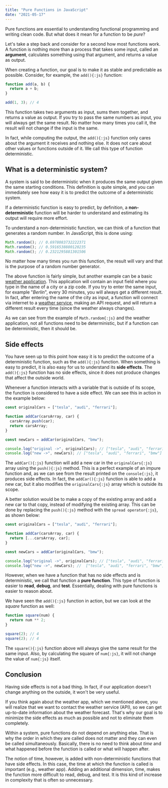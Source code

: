 ```yaml
---
title: "Pure Functions in JavaScript"
date: "2021-05-17"
---
```


Pure functions are essential to understanding functional programming and writing clean code.
But what does it mean for a function to be _pure_?

Let's take a step back and consider for a second how most functions work.
A function is nothing more than a process that takes some input, called an **argument**, calculates something using that argument, and returns a value as output.

When creating a function, our goal is to make it as stable and predictable as possible.
Consider, for example, the `add(){:js}` function:

```js title="Console"
function add(a, b) {
  return a + b;
}

add(1, 3); // 4
```

This function takes two arguments as input, sums them together, and returns a value as output.
If you try to pass the same numbers as input, you will always get the same result. No matter how many times you call it, the result will not change if the input is the same.

In fact, while computing the output, the `add(){:js}` function only cares about the argument it receives and nothing else. It does not care about other values or functions outside of it. We call this type of function deterministic.

## What is a deterministic system?

A system is said to be deterministic when it produces the same output given the same starting conditions.
This definition is quite simple, and you can immediately see how easy it is to predict the outcome of a deterministic system.

If a deterministic function is easy to predict, by definition, a **non-deterministic** function will be harder to understand and estimating its output will require more effort.

To understand a non-deterministic function, we can think of a function that generates a random number.
In JavaScript, this is done using:

```js title="Console"
Math.random(); // 0.6978083732222371
Math.random(); // 0.5916538880120235
Math.random(); // 0.2321295881301506
```

No matter how many times you run this function, the result will vary and that is the purpose of a random number generator.

The above function is fairly simple, but another example can be a basic [weather application](https://github.com/eneax/weather-app). This application will contain an input field where you type in the name of a city or a zip code.
If you try to enter the same input, for example "_Berlin_", every 30 minutes, you will always get a different result.
In fact, after entering the name of the city as input, a function will connect via internet to a [weather service](https://openweathermap.org/api), making an API request, and will return a different result every time (since the weather always changes).

As we can see from the example of `Math.random{:js}` and the weather application, not all functions need to be deterministic, but if a function can be deterministic, then it should be.

## Side effects

You have seen up to this point how easy it is to predict the outcome of a deterministic function, such as the `add(){:js}` function. When something is easy to predict, it is also easy for us to understand its **side effects**. The `add(){:js}` function has no side effects, since it does not produce changes that affect the outside world.

Whenever a function interacts with a variable that is outside of its scope, the function is considered to have a side effect. We can see this in action in the example below:

```js title="Console"
const originalCars = ["tesla", "audi", "ferrari"];

function addCar(carsArray, car) {
  carsArray.push(car);
  return carsArray;
}

const newCars = addCar(originalCars, "bmw");

console.log("original ->", originalCars); // ["tesla", "audi", "ferrari", "bmw"]
console.log("new ->", newCars); // ["tesla", "audi", "ferrari", "bmw"]
```

The `addCar(){:js}` function will add a new car in the `originalCars{:js}` array using the `push(){:js}` method.
This is a perfect example of an impure function and, as we can see from the result printed on the `console{:js}`, it produces side effects.
In fact, the `addCar(){:js}` function is able to add a new car, but it also modifies the `originalCars{:js}` array which is outside its scope.

A better solution would be to make a copy of the existing array and add a new car to that copy, instead of modifying the existing array.
This can be done by replacing the `push(){:js}` method with the `spread operator{:js}`, as shown below:

```js title="Console"
const originalCars = ["tesla", "audi", "ferrari"];

function addCar(carsArray, car) {
  return [...carsArray, car];
}

const newCars = addCar(originalCars, "bmw");

console.log("original ->", originalCars); // ["tesla", "audi", "ferrari"]
console.log("new ->", newCars); //  ["tesla", "audi", "ferrari", "bmw"]
```

However, when we have a function that has no side effects and is deterministic, we call that function a **pure function**. This type of function is easier to **read**, **debug**, and **test**. Essentially, dealing with pure functions is easier to reason about.

We have seen the `add(){:js}` function in action, but we can look at the _square_ function as well:

```js title="Console"
function square(num) {
  return num ** 2;
}

square(2); // 4
square(2); // 4
```

The `square(){:js}` function above will always give the same result for the same input. Also, by calculating the square of `num{:js}`, it will not change the value of `num{:js}` itself.

## Conclusion

Having side effects is not a bad thing. In fact, if our application doesn't change anything on the outside, it won't be very useful.

If you think again about the weather app, which we mentioned above, you will realize that we want to contact the weather service (API), so we can get up-to-date information about the weather forecast. That's why our goal is to minimize the side effects as much as possible and not to eliminate them completely.

Within a system, pure functions do not depend on anything else. That is why the order in which they are called does not matter and they can even be called simultaneously. Basically, there is no need to think about _time_ and what happened before the function is called or what will happen after.

The notion of time, however, is added with non-deterministic functions that have side effects.
In this case, the time at which the function is called is important (e.g., weather app). Adding an additional dimension, time, makes the function more difficult to read, debug, and test. It is this kind of increase in complexity that is often so unnecessary.
